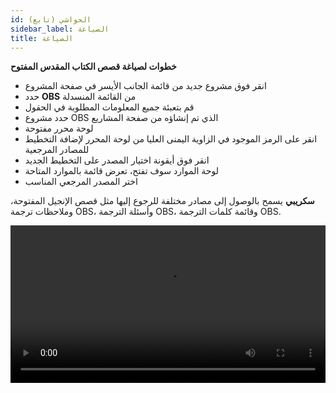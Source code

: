 ```yaml
---
id: الحواشي (تابع)
sidebar_label: الصياغة
title: الصياغة
---
```


**خطوات لصياغة قصص الكتاب المقدس المفتوح**

- انقر فوق مشروع جديد من قائمة الجانب الأيسر في صفحة المشروع
- حدد **OBS** من القائمة المنسدلة
- قم بتعبئة جميع المعلومات المطلوبة في الحقول
- حدد مشروع OBS الذي تم إنشاؤه من صفحة المشاريع
- لوحة محرر مفتوحة
- انقر على الرمز الموجود في الزاوية اليمنى العليا من لوحة المحرر لإضافة التخطيط للمصادر المرجعية
- انقر فوق أيقونة اختيار المصدر على التخطيط الجديد
- لوحة الموارد سوف تفتح، تعرض قائمة بالموارد المتاحة
- اختر المصدر المرجعي المناسب

**سكريبي** يسمح بالوصول إلى مصادر مختلفة للرجوع إليها مثل قصص الإنجيل المفتوحة، وملاحظات ترجمة OBS، وأسئلة الترجمة OBS، وقائمة كلمات الترجمة OBS.

<video controls src="/assets/obsdraft.mov" width="100%" type="video/mp4"/>

**خطوات لتحميل الموارد للرجوع إليها**

**افتح الستائر الجانبية**

- في لوحة الموارد، انقر فوق محدد الموارد على الجانب الأيمن العلوي أو **أحضر مشرف** 
- سيتم تحديد قصص الكتاب المقدس المفتوحة بشكل افتراضي 
- في اللوحة الأيمن، حدد علامة التبويب المصدر
- أدخل اللغة المطلوبة في شريط البحث عن اللغة وانقر على زر **حفظ FILTER**
- سيظهر مصدر اللغة المحدد أدناه
- انقر على زر التحميل الموجود على الجانب الأيمن من المورد المحدد 
- بعد تنزيل ناجح، ستظهر رسالة، تؤكد نجاح تنزيل المورد
- ستظهر الآن قصة الكتاب المقدس المحملة في تبويب **OBS** 
- حدد المصدر من قسم OBS بالنقر عليه

سيتم عرض المورد المحدد في التخطيط، مما يسمح للمستخدم بالرجوع إليه حسب الحاجة

**خطوات لتحميل الموارد من الجهاز المحلي**

- انقر فوق علامة التبويب **التردد** لاستيراد الموارد من الجهاز المحلي
- انقر فوق **اختر مجلدا**
- حدد الملف من محرك الأقراص المحلي للتحميل
- انقر فوق **تحميل**
- سيظهر الملف الذي تم تحميله في علامة التبويب OBS

**لتحميل المصدر المرجعي لملاحظات ترجمة OBS، أسئلة ترجمة OBS، وكلمات ترجمة OBS**

- حدد المصدر المرجعي المطلوب 
- قائمة المصادر المرجعية سوف تظهر في اللوحة الصحيحة
- حدد المورد عن طريق التنقل فوق المورد
- انقر فوق رمز **تحميل**<img src="/assets/donldicc.png" width="20px" alt=""/>
- بعد تنزيل المصدر بنجاح، ستظهر رسالة إشعار تسمى "انتهى تنزيل المصدر" في الجزء السفلي الأيسر من الشاشة
- المصدر الذي تم تنزيله يظهر أعلى القائمة في القسم الذي تم تنزيله
